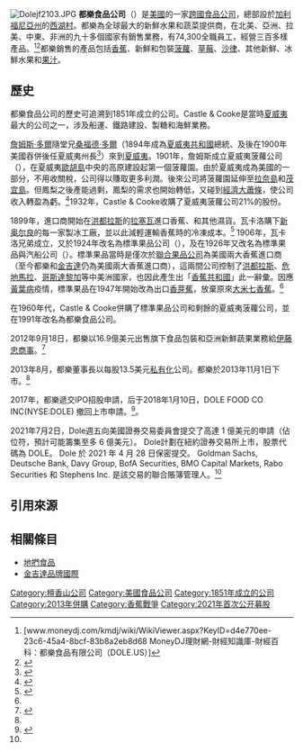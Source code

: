 {{noteTA
|1=zh-cn:菠萝; zh-sg:黄梨; zh-tw:鳳梨; zh-hk:菠蘿;
|2=zh-cn:瓦胡岛; zh-tw:歐胡島; zh-hk:歐胡島;
|3=zh-cn:洪都拉斯; zh-tw:宏都拉斯; zh-hk:洪都拉斯;
|4=zh-cn:新奥尔良;zh-sg:新奥尔良;zh-tw:紐奧良;zh-hk:紐奧良;
|5=zh-cn:危地马拉; zh-tw:瓜地馬拉; zh-hk:危地馬拉;
|6=zh-cn:哥斯达黎加; zh-tw:哥斯達黎加; zh-hk:哥斯達黎加;
}}

{{Infobox company
| name  =  都樂食品公司
| name_en= Dole Food Company, Inc.
| logo  =  [[File:Dole_Logo.svg|180px]]
| type   = [[私人公司|私人公司]]
| genre  =  
| foundation  =  1851<ref name="dole">[http://www.dole.com/CompanyInfo/About/History.jsp Dole: Company History] {{webarchive|url=https://web.archive.org/web/20071117163821/http://www.dole.com/CompanyInfo/About/History.jsp |date=2007-11-17 }} (Retrieved November 29, 2007)</ref>（以[[Castle_&_Cooke|Castle & Cooke]]計）
| location_city  =  {{US}}[[加利福尼亞州|加利福尼亞州]][[西湖村_(加利福尼亞州)|西湖村]]
| location_country  = 
| location  =  
| origins  =  
| area_served  =  全球
| industry  =  [[農業|農業]] 
| products  =  [[水果|水果]]、[[蔬菜|蔬菜]]及其他食品
| services  = 
| revenue  =  [[美元|US $]]72億（2011）<ref name="hoovers">[http://www.hoovers.com/dole-food/--ID__10303--/free-co-factsheet.xhtml Hoover's: Dole Food Company, Inc. Factsheet] {{Wayback|url=http://www.hoovers.com/dole-food/--ID__10303--/free-co-factsheet.xhtml |date=20150109224432 }} (Retrieved April 2, 2012)</ref> 
| operating_income  =  
| net_income  =  $3840萬（2011）<ref name="hoovers"/>
| num_employees  =   34,500（2011）<ref name="busweek">{{cite web |url=http://investing.businessweek.com/research/stocks/private/snapshot.asp?privcapId=259280 |title=Dole Food Company Inc.: Private Company Information - Businessweek |publisher=Investing.businessweek.com |date= |accessdate=2012-10-05 |archive-date=2012-10-08 |archive-url=https://web.archive.org/web/20121008194715/http://investing.businessweek.com/research/stocks/private/snapshot.asp?privcapId=259280 |dead-url=no }}</ref>
| parent  =  
| divisions  = 
| subsid  =  
| owner  =  
| company_slogan  =  
| homepage  =  {{URL|www.dole.com}}
| dissolved  =  
| footnotes  =  
}}

[[File:Dolejf2103.JPG|thumb]]
'''都樂食品公司'''（{{lang-en|Dole Food Company, Inc.}}）是[[美國|美國]]的一家[[跨國公司|跨國]][[食品公司|食品公司]]，總部設於[[加利福尼亞州|加利福尼亞州]]的[[西湖村_(加利福尼亞州)|西湖村]]。都樂為全球最大的新鮮水果和蔬菜提供商，在北美、亞洲、拉美、中東、非洲的九十多個國家有銷售業務，有74,300全職員工，經營三百多樣產品。<ref name="moneydj">[www.moneydj.com/kmdj/wiki/WikiViewer.aspx?KeyID=d4e770ee-23c6-45a4-8bcf-83b8a2eb8d68 MoneyDJ理財網-財經知識庫-財經百科：都樂食品有限公司（DOLE.US）]</ref><ref>{{cite web |url=http://biz.yahoo.com/ic/10/10303.html |title=Dole Food Company, Inc. Company Profile - Yahoo! Finance |publisher=Biz.yahoo.com |date=2012-09-25 |accessdate=2012-10-05 |deadurl=yes |archiveurl=https://web.archive.org/web/20130116165632/http://biz.yahoo.com/ic/10/10303.html |archivedate=2013-01-16 }}</ref>都樂銷售的產品包括[[香蕉|香蕉]]、新鮮和包裝[[菠蘿|菠蘿]]、[[草莓|草莓]]、[[沙律|沙律]]、其他新鮮、冰鮮水果和[[果汁|果汁]]。

== 歷史 ==
都樂食品公司的歷史可追溯到1851年成立的公司{{link-en|Castle & Cooke|Castle & Cooke}}。Castle & Cooke是當時[[夏威夷|夏威夷]]最大的公司之一，涉及船運、鐵路建設、製糖和海鮮業務。

[[詹姆斯·多爾|詹姆斯·多爾]]隨堂兄[[桑福德·多爾|桑福德·多爾]]（1894年成為[[夏威夷共和國|夏威夷共和國]]總統、及後在1900年美國吞併後任夏威夷州長<ref>{{cite web |url= http://archives1.dags.hawaii.gov/gsdl/collect/governme/index/assoc/HASHb5a9/8f7a506f.dir/Dole,%20Sanford%20Ballard.jpg |title= Dole, Sanford Ballard office record |work= state archives digital collections |publisher= state of Hawaii |accessdate= 2010-01-20 |deadurl= yes |archiveurl= https://web.archive.org/web/20120306203149/http://archives1.dags.hawaii.gov/gsdl/collect/governme/index/assoc/HASHb5a9/8f7a506f.dir/Dole%2C%20Sanford%20Ballard.jpg |archivedate= 2012-03-06 }}</ref>）來到[[夏威夷|夏威夷]]。1901年，詹姆斯成立夏威夷菠蘿公司（{{lang|en|Hawaiian Pineapple Company}}），在夏威夷[[歐胡島|歐胡島]]中央的高原建設起第一個菠蘿園。由於夏威夷成為美國的一部分，不用收關稅，公司得以賺取更多利潤。後來公司將菠蘿園延伸至[[拉奈島|拉奈島]]和[[茂宜島|茂宜島]]。但鳳梨之後產能過剩，鳳梨的需求也開始轉低，又碰到[[經濟大蕭條|經濟大蕭條]]，使公司收入轉盈為虧。<ref>{{Cite web |url=http://blog.roodo.com/chenjack/archives/19393904.html |title=傑克的部落格:Hawaii-Day2-杜爾鳳梨園 |access-date=2014-02-26 |archive-url=https://web.archive.org/web/20140307155050/http://blog.roodo.com/chenjack/archives/19393904.html |archive-date=2014-03-07 |dead-url=yes }}</ref>1932年，Castle & Cooke收購了夏威夷菠蘿公司21%的股份。

1899年，進口商{{link-en|瓦卡洛兄弟|Vaccaro brothers}}開始在[[洪都拉斯|洪都拉斯]]的[[拉塞瓦|拉塞瓦]]進口香蕉、和其他濕貨。瓦卡洛購下[[新奥尔良|新奥尔良]]的每一家製冰工廠，並以此減輕運輸香蕉時的冷凍成本。<ref name="banana">{{cite book|author=Dan Koeppel|others=謝佩妏翻譯|title=《香蕉密碼——改變世界的水果》|publisher=馥林文化|isbn=978-986-6535-37-6|pages=82頁，192頁|date=2009年11月}}</ref> 1906年，瓦卡洛兄弟成立{{lang|en|Vaccaro Bros. and Co.}}，又於1924年改名為標準果品公司（{{lang|en|Standard Fruit Company}}），及在1926年又改名為標準果品與汽船公司（{{lang|en|Standard Fruit and Steamship Company}}）。標準果品當時是僅次於[[聯合果品公司|聯合果品公司]]為美國兩大香蕉進口商（至今都樂和[[金吉達|金吉達]]仍為美國兩大香蕉進口商），這兩間公司控制了[[洪都拉斯|洪都拉斯]]、[[危地馬拉|危地馬拉]]、[[哥斯達黎加|哥斯達黎加]]等中美洲國家，也因此產生出「[[香蕉共和國|香蕉共和國]]」此一辭彙。因應[[黃葉病|黃葉病]]疫情，標準果品在1947年開始改為出口[[香芽蕉|香芽蕉]]，放棄原來[[大米七香蕉|大米七香蕉]]。<ref name="banana"/>

在1960年代，Castle & Cooke併購了標準果品公司和剩餘的夏威夷菠蘿公司，並在1991年改名為都樂食品公司。

2012年9月18日，都樂以16.9億美元出售旗下食品包裝和亞洲新鮮蔬果業務給[[伊藤忠商事|伊藤忠商事]]。<ref>{{cite news|language=zh-my|author=|url=http://biz.sinchew.com.my/node/65268?tid=12|title=伊藤忠51.7億購都樂食品業務|publisher=星洲網|date=2012年9月18日|accessdate=2013年2月26日|archive-url=https://web.archive.org/web/20141108145753/http://biz.sinchew.com.my/node/65268?tid=12|archive-date=2014年11月8日|dead-url=yes}}</ref>

2013年8月，都樂董事長{{link-en|大衛·默多克|David H. Murdock}}以每股13.5美元[[私有化|私有化]]公司。都樂於2013年11月1日下市。<ref name="moneydj"/>

2017年，都樂遞交IPO招股申請，后于2018年1月10日，DOLE FOOD CO INC(NYSE:DOLE) 撤回上市申請。<ref name="mg21">{{Cite web |url=https://www.mg21.com/dole.html |title=全球最大水果和蔬菜生产商IPO：都乐食品Dole Food Company(DOLE) |publisher=美股之家|date=2021-07-02}}</ref>。

2021年7月2日，Dole週五向美國證券交易委員會提交了高達 1 億美元的申請（佔位符，預計可能籌集至多 6 億美元）。 Dole計劃在紐約證券交易所上市，股票代碼為 DOLE。 Dole 於 2021 年 4 月 28 日保密提交。 Goldman Sachs, Deutsche Bank, Davy Group, BofA Securities, BMO Capital Markets, Rabo Securities 和 Stephens Inc. 是該交易的聯合賬簿管理人。<ref name="mg21"/>

== 引用來源 ==
{{reflist}}

== 相關條目 ==
*[[地捫食品|地捫食品]]
*[[金吉達品牌國際|金吉達品牌國際]]

{{百事公司}}
{{Authority control}}
[[Category:檀香山公司|Category:檀香山公司]]
[[Category:美國食品公司|Category:美國食品公司]]
[[Category:1851年成立的公司|Category:1851年成立的公司]]
[[Category:2013年併購|Category:2013年併購]]
[[Category:香蕉戰爭|Category:香蕉戰爭]]
[[Category:2021年首次公开募股|Category:2021年首次公开募股]]